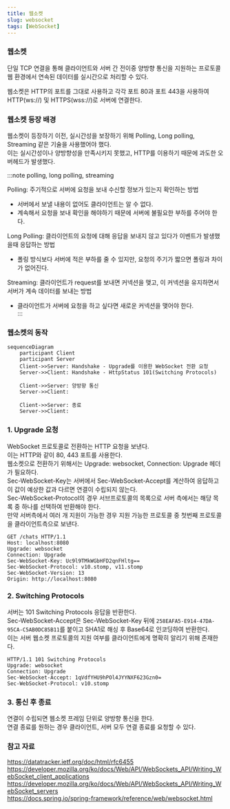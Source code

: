 ```yaml
---
title: 웹소켓
slug: websocket
tags: [WebSocket]
---
```


### 웹소켓

단일 TCP 연결을 통해 클라이언트와 서버 간 전이중 양방향 통신을 지원하는 프로토콜  
웹 환경에서 연속된 데이터를 실시간으로 처리할 수 있다.  

웹소켓은 HTTP의 포트를 그대로 사용하고 각각 포트 80과 포트 443을 사용하여 HTTP(ws://) 및 HTTPS(wss://)로 서버에 연결한다.  

### 웹소켓 등장 배경

웹소켓이 등장하기 이전, 실시간성을 보장하기 위해 Polling, Long polling, Streaming 같은 기술을 사용했어야 했다.  
이는 실시간성이나 양방향성을 만족시키지 못했고, HTTP를 이용하기 때문에 과도한 오버헤드가 발생했다.  

:::note polling, long polling, streaming

Polling: 주기적으로 서버에 요청을 보내 수신할 정보가 있는지 확인하는 방법
- 서버에서 보낼 내용이 없어도 클라이언트는 알 수 없다.  
- 계속해서 요청을 보내 확인을 해야하기 때문에 서버에 불필요한 부하를 주어야 한다.  

Long Polling: 클라이언트의 요청에 대해 응답을 보내지 않고 있다가 이벤트가 발생했을때 응답하는 방법
- 폴링 방식보다 서버에 적은 부하를 줄 수 있지만, 요청의 주기가 짧으면 폴링과 차이가 없어진다.

Streaming: 클라이언트가 request를 보내면 커넥션을 맺고, 이 커넥션을 유지하면서 서버가 계속 데이터를 보내는 방법
- 클라이언트가 서버에 요청을 하고 싶다면 새로운 커넥션을 맺어야 한다.  
:::

### 웹소켓의 동작

```mermaid
sequenceDiagram
    participant Client
    participant Server
    Client->>Server: Handshake - Upgrade를 이용한 WebSocket 전환 요청
    Server->>Client: Handshake - HttpStatus 101(Switching Protocols)

    Client->>Server: 양방향 통신
    Server->>Client: 

    Client->>Server: 종료
    Server->>Client: 
```

### 1. Upgrade 요청

WebSocket 프로토콜로 전환하는 HTTP 요청을 보낸다.  
이는 HTTP와 같이 80, 443 포트를 사용한다.  
웹소켓으로 전환하기 위해서는 Upgrade: websocket, Connection: Upgrade 헤더가 필요하다.  
Sec-WebSocket-Key는 서버에서 Sec-WebSocket-Accept를 계산하여 응답하고 이 값이 예상한 값과 다르면 연결이 수립되지 않는다.  
Sec-WebSocket-Protocol의 경우 서브프로토콜의 목록으로 서버 측에서는 해당 목록 중 하나를 선택하여 반환해야 한다.  
만약 서버측에서 여러 개 지원이 가능한 경우 지원 가능한 프로토콜 중 첫번째 프로토콜을 클라이언트측으로 보낸다.  

```
GET /chats HTTP/1.1
Host: localhost:8080
Upgrade: websocket
Connection: Upgrade
Sec-WebSocket-Key: Uc9l9TMkWGbHFD2qnFHltg==
Sec-WebSocket-Protocol: v10.stomp, v11.stomp
Sec-WebSocket-Version: 13
Origin: http://localhost:8080
```

### 2. Switching Protocols

서버는 101 Switching Protocols 응답을 반환한다.  
Sec-WebSocket-Accept은 Sec-WebSocket-Key 뒤에 `258EAFA5-E914-47DA-95CA-C5AB0DC85B11`를 붙이고 SHA1로 해싱 후 Base64로 인코딩하여 반환한다.  
이는 서버 웹소켓 프로토콜의 지원 여부를 클라이언트에게 명확히 알리기 위해 존재한다.  

```
HTTP/1.1 101 Switching Protocols 
Upgrade: websocket
Connection: Upgrade
Sec-WebSocket-Accept: 1qVdfYHU9hPOl4JYYNXF623Gzn0=
Sec-WebSocket-Protocol: v10.stomp
```

### 3. 통신 후 종료

연결이 수립되면 웹소켓 프레임 단위로 양방향 통신을 한다.  
연결 종료를 원하는 경우 클라이언트, 서버 모두 연결 종료를 요청할 수 있다.  

### 참고 자료

https://datatracker.ietf.org/doc/html/rfc6455  
https://developer.mozilla.org/ko/docs/Web/API/WebSockets_API/Writing_WebSocket_client_applications  
https://developer.mozilla.org/ko/docs/Web/API/WebSockets_API/Writing_WebSocket_servers  
https://docs.spring.io/spring-framework/reference/web/websocket.html  
